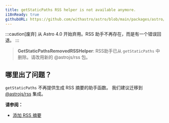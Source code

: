 ```yaml
---
title: getStaticPaths RSS helper is not available anymore.
i18nReady: true
githubURL: https://github.com/withastro/astro/blob/main/packages/astro/src/core/errors/errors-data.ts
---
```


:::caution[废弃]
从 Astro 4.0 开始弃用。RSS 助手不再存在，而是有一个错误回退。
:::

> **GetStaticPathsRemovedRSSHelper**: RSS助手已从 `getStaticPaths` 中删除。请改用新的 @astrojs/rss 包。

## 哪里出了问题？
`getStaticPaths` 不再提供生成 RSS 摘要的助手函数。 我们建议迁移到 [@astrojs/rss](/zh-cn/recipes/rss/#设置-astrojsrss) 集成。

**请参阅：**
-  [添加 RSS 摘要](/zh-cn/recipes/rss/)
